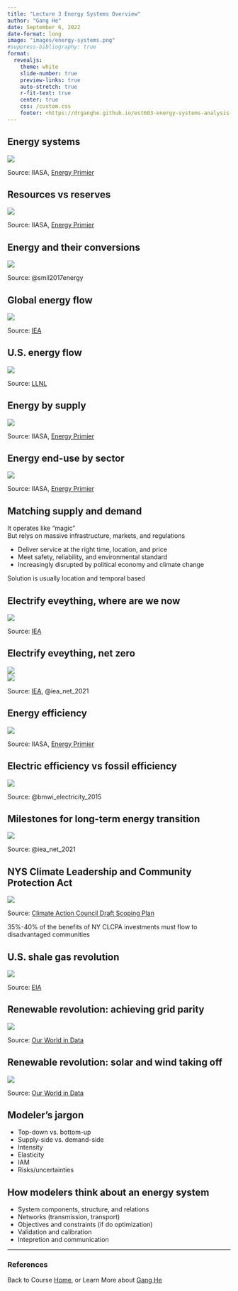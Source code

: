 ```yaml
---
title: "Lecture 3 Energy Systems Overview"
author: "Gang He"
date: September 6, 2022
date-format: long
image: "images/energy-systems.png"
#suppress-bibliography: true
format:
  revealjs:
    theme: white
    slide-number: true
    preview-links: true
    auto-stretch: true
    r-fit-text: true
    center: true
    css: /custom.css
    footer: <https://drganghe.github.io/est603-energy-systems-analysis-2022-fall/>
---
```


## Energy systems

![](images/energy-systems.png){fig-align="center"}

::: footer
Source: IIASA, [Energy Primier](https://previous.iiasa.ac.at/web/home/research/Flagship-Projects/Global-Energy-Assessment/GEA_Chapter1.pdf) 
:::


## Resources vs reserves

![](images/resource-vs-reserve.png){fig-align="center"}

::: footer
Source: IIASA, [Energy Primier](https://previous.iiasa.ac.at/web/home/research/Flagship-Projects/Global-Energy-Assessment/GEA_Chapter1.pdf) 
:::


## Energy and their conversions

![](images/energy-and-conversions.png){fig-align="center"}

::: footer
Source: @smil2017energy 
:::

## Global energy flow

![](images/IEA-global-energy-flow.png){fig-align="center"}

::: footer
Source: [IEA](https://www.iea.org/sankey/) 
:::

## U.S. energy flow

![](images/Energy-2021-United-States.png){fig-align="center"}

::: footer
Source: [LLNL](https://flowcharts.llnl.gov/) 
:::

## Energy by supply

![](images/global-energy-supply-by-source.png){fig-align="center"}

::: footer
Source: IIASA, [Energy Primier](https://previous.iiasa.ac.at/web/home/research/Flagship-Projects/Global-Energy-Assessment/GEA_Chapter1.pdf) 
:::

## Energy end-use by sector

![](images/energy-enduse-by-sector.png){fig-align="center"}

::: footer
Source: IIASA, [Energy Primier](https://previous.iiasa.ac.at/web/home/research/Flagship-Projects/Global-Energy-Assessment/GEA_Chapter1.pdf) 
:::

## Matching supply and demand

It operates like "magic"   
But relys on massive infrastructure, markets, and regulations   

- Deliver service at the right time, location, and price  
- Meet safety, reliability, and environmental standard  
- Increasingly disrupted by political economy and climate change  

Solution is usually location and temporal based  


## Electrify eveything, where are we now

![](images/share-of-electricity-in-total-final-consumption-in-selected-countries-and-regions-2000-2020.png){fig-align="center"}

::: footer
Source: [IEA](https://www.iea.org/data-and-statistics/charts/share-of-electricity-in-total-final-consumption-in-selected-countries-and-regions-2000-2020) 
:::


## Electrify eveything, net zero

![](images/iea-net-zero-electricity-share.png){fig-align="center"}  
![](images/iea-net-zero-legend.png){fig-align="center"}  

::: footer
Source: [IEA](https://www.iea.org/reports/net-zero-by-2050), @iea_net_2021 
:::

## Energy efficiency

![](images/energy-efficiency-lighting.png){fig-align="center"}

::: footer
Source: IIASA, [Energy Primier](https://previous.iiasa.ac.at/web/home/research/Flagship-Projects/Global-Energy-Assessment/GEA_Chapter1.pdf) 
:::

## Electric efficiency vs fossil efficiency

![](images/electric-efficiency-vs-fossil-efficiency.png){fig-align="center"}

::: footer
Source: @bmwi_electricity_2015  
:::

## Milestones for long-term energy transition

![](images/iea-milestones-energy-transition.png){fig-align="center"}

::: footer
Source: @iea_net_2021  
:::


## NYS Climate Leadership and Community Protection Act

![](images/nyclcpa-timeline.png){fig-align="center"}

::: footer
Source: [Climate Action Council Draft Scoping Plan](https://climate.ny.gov/Our-Climate-Act/Draft-Scoping-Plan)
:::

35%-40% of the benefits of NY CLCPA investments must flow to disadvantaged communities


## U.S. shale gas revolution

![](images/us-shale-gas-revolution.png){fig-align="center"}

::: footer
Source: [EIA](https://www.eia.gov/energyexplained/natural-gas/where-our-natural-gas-comes-from.php)
:::


## Renewable revolution: achieving grid parity

![](images/learning-curves-for-electricity-prices.png){fig-align="center"}

::: footer
Source: [Our World in Data](https://ourworldindata.org/cheap-renewables-growth)
:::


## Renewable revolution: solar and wind taking off

![](images/modern-renewable-energy-consumption.png){fig-align="center"}

::: footer
Source: [Our World in Data](https://ourworldindata.org/renewable-energy)
:::


## Modeler’s jargon
 
- Top-down vs. bottom-up  
- Supply-side vs. demand-side  
- Intensity  
- Elasticity  
- IAM  
- Risks/uncertainties  

## How modelers think about an energy system
 
- System components, structure, and relations  
- Networks (transmission, transport)  
- Objectives and constraints (if do optimization)  
- Validation and calibration  
- Intepretion and communication  

---
### References

::: {#refs}
:::

::: footer
Back to Course [Home](https://drganghe.github.io/est603-energy-systems-analysis-2022-fall/), or Learn More about [Gang He](https://drganghe.github.io)
:::